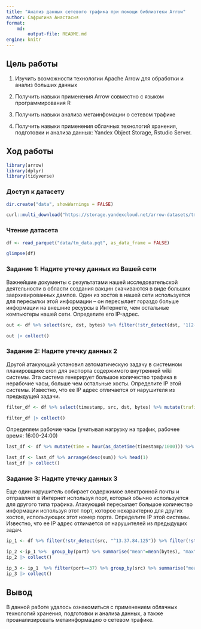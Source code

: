 ```yaml
---
title: "Анализ данных сетевого трафика при помощи библиотеки Arrow"
author: Сафрыгина Анастасия
format: 
    md:
        output-file: README.md
engine: knitr
---
```


## Цель работы

1. Изучить возможности технологии Apache Arrow для обработки и анализ больших данных

2. Получить навыки применения Arrow совместно с языком программирования R

3. Получить навыки анализа метаинфомации о сетевом трафике

4. Получить навыки применения облачных технологий хранения, подготовки и анализа данных: Yandex Object Storage, Rstudio Server.

## Ход работы

```r
library(arrow)
library(dplyr)
library(tidyverse)
```

### Доступ к датасету

```r
dir.create("data", showWarnings = FALSE)
```

```r
curl::multi_download("https://storage.yandexcloud.net/arrow-datasets/tm_data.pqt", "data/tm_data.pqt",resume = TRUE)
```

### Чтение датасета

```r
df <- read_parquet("data/tm_data.pqt", as_data_frame = FALSE)
```

```r
glimpse(df)
```

### Задание 1: Надите утечку данных из Вашей сети

Важнейшие документы с результатами нашей исследовательской деятельности в области создания вакцин скачиваются в виде больших заархивированных дампов. Один из хостов в нашей сети используется для пересылки этой информации – он пересылает гораздо больше информации на внешние ресурсы в Интернете, чем остальные компьютеры нашей сети. Определите его IP-адрес.

```r
out <- df %>% select(src, dst, bytes) %>% filter(!str_detect(dst, '1[2-4].*')) %>% select(src, bytes) %>% group_by(src) %>% summarize(sum_bytes = sum(bytes)) %>% filter(sum_bytes == max(sum_bytes))
```

```r
out |> collect()
```

### Задание 2: Надите утечку данных 2

Другой атакующий установил автоматическую задачу в системном планировщике cron для экспорта содержимого внутренней wiki системы. Эта система генерирует большое количество трафика в нерабочие часы, больше чем остальные хосты. Определите IP этой системы. Известно, что ее IP адрес отличается от нарушителя из
предыдущей задачи.

```r
filter_df <- df %>% select(timestamp, src, dst, bytes) %>% mutate(trafic = (str_detect(src, '1[2-4].*') & !str_detect(dst, '1[2-4].*')),time = hour(as_datetime(timestamp/1000))) %>% filter(trafic == TRUE, time >= 0 & time <= 24) %>% group_by(time) %>% summarise(trafictime = n()) %>% arrange(desc(trafictime))
```

```r
filter_df |> collect()
```

Определяем рабочие часы (учитывая нагрузку на трафик, рабочее время: 16:00-24:00)

```r
last_df <- df %>% mutate(time = hour(as_datetime(timestamp/1000))) %>% filter(!str_detect(src, "^13.37.84.125")) %>% filter(str_detect(src, '1[2-4].*'))  %>% filter(!str_detect(dst, '1[2-4].*'))  %>% filter(time >= 1 & time <= 15) %>% group_by(src) %>% summarise("sum" = sum(bytes)) %>% select(src,sum)
```

```r
last_df <- last_df %>% arrange(desc(sum)) %>% head(1)
last_df |> collect()
```

### Задание 3: Надите утечку данных 3

Еще один нарушитель собирает содержимое электронной почты и отправляет в Интернет используя порт, который обычно используется для другого типа трафика. Атакующий пересылает большое количество информации используя этот порт,
которое нехарактерно для других хостов, использующих этот номер порта. Определите IP этой системы. Известно, что ее IP адрес отличается от нарушителей из предыдущих задач.

```r
ip_1 <- df %>% filter(!str_detect(src, "^13.37.84.125")) %>% filter(!str_detect(src, "^12.55.77.96")) %>% filter(str_detect(src, "^12.") | str_detect(src, "^13.") | str_detect(src, "^14."))  %>% filter(!str_detect(dst, "^12.") | !str_detect(dst, "^13.") | !str_detect(dst, "^14."))  %>% select(src, bytes, port)
```

```r
ip_2 <-ip_1 %>%  group_by(port) %>% summarise("mean"=mean(bytes), "max"=max(bytes), "sum" = sum(bytes)) %>%  mutate("Raz"= max-mean)  %>% filter(Raz!=0, Raz>170000)
ip_2 |> collect()
```

```r
ip_3 <- ip_1  %>% filter(port==37) %>% group_by(src) %>% summarise("mean"=mean(bytes)) %>% filter(mean>37543) %>% select(src)
ip_3 |> collect()
```

## Вывод

В данной работе удалось ознакомиться с применением облачных технологий хранения, подготовки и анализа данных, а также проанализировать метаинформацию о сетевом трафике.
